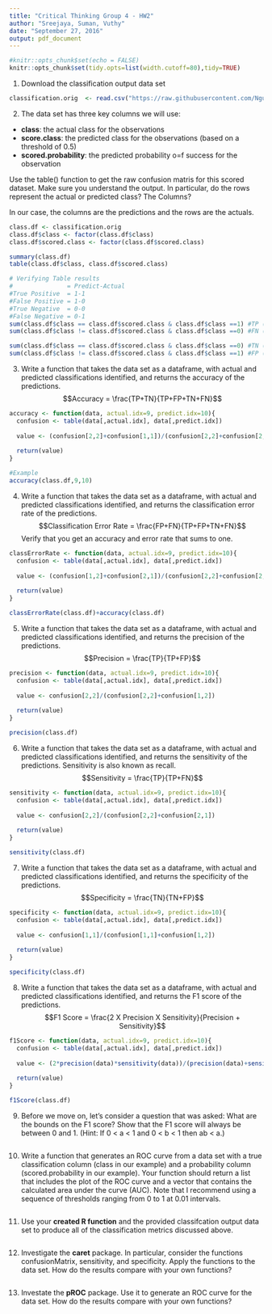 ```yaml
---
title: "Critical Thinking Group 4 - HW2"
author: "Sreejaya, Suman, Vuthy"
date: "September 27, 2016"
output: pdf_document
---
```


```r
#knitr::opts_chunk$set(echo = FALSE)
knitr::opts_chunk$set(tidy.opts=list(width.cutoff=80),tidy=TRUE)
```


 1. Download the classification output data set
```r
classification.orig  <- read.csv("https://raw.githubusercontent.com/Nguyver/DATA621-HW/master/HW2/classification-output-data.csv", header=TRUE, sep=",", stringsAsFactors = FALSE)
```

2. The data set has three key columns we will use:

- **class**: the actual class for the observations
- **score.class**: the predicted class for the observations (based on a threshold of 0.5)
- **scored.probability**: the predicted probability o=f success for the observation

Use the table() function to get the raw confusion matris for this scored dataset. Make sure you understand the output. In particular, do the rows represent the actual or predicted class? The Columns?  

In our case, the columns are the predictions and the rows are the actuals.  
```r
class.df <- classification.orig
class.df$class <- factor(class.df$class)
class.df$scored.class <- factor(class.df$scored.class)

summary(class.df)
table(class.df$class, class.df$scored.class)

# Verifying Table results  
#               = Predict-Actual  
#True Positive  = 1-1  
#False Positive = 1-0  
#True Negative  = 0-0  
#False Negative = 0-1  
sum(class.df$class == class.df$scored.class & class.df$class ==1) #TP (2,2)
sum(class.df$class != class.df$scored.class & class.df$class ==0) #FN (1,2)

sum(class.df$class == class.df$scored.class & class.df$class ==0) #TN (1,1)
sum(class.df$class != class.df$scored.class & class.df$class ==1) #FP (2,1)
```

3. Write a function that takes the data set as a dataframe, with actual and predicted classifications identified, and returns the accuracy of the predictions.
$$Accuracy = \frac{TP+TN}{TP+FP+TN+FN}$$
```r
accuracy <- function(data, actual.idx=9, predict.idx=10){
  confusion <- table(data[,actual.idx], data[,predict.idx])
  
  value <- (confusion[2,2]+confusion[1,1])/(confusion[2,2]+confusion[2,1]+confusion[1,1]+confusion[1,2])
  
  return(value)
}

#Example
accuracy(class.df,9,10)
```

4. Write a function that takes the data set as a dataframe, with actual and predicted classifications identified, and returns the classification error rate of the predictions.
$$Classification Error Rate = \frac{FP+FN}{TP+FP+TN+FN}$$
Verify that you get an accuracy and error rate that sums to one.

```r
classErrorRate <- function(data, actual.idx=9, predict.idx=10){
  confusion <- table(data[,actual.idx], data[,predict.idx])
  
  value <- (confusion[1,2]+confusion[2,1])/(confusion[2,2]+confusion[2,1]+confusion[1,1]+confusion[1,2])
  
  return(value)
}

classErrorRate(class.df)+accuracy(class.df)
```

5. Write a function that takes the data set as a dataframe, with actual and predicted classifications identified, and returns the precision of the predictions.
$$Precision = \frac{TP}{TP+FP}$$

```r
precision <- function(data, actual.idx=9, predict.idx=10){
  confusion <- table(data[,actual.idx], data[,predict.idx])
  
  value <- confusion[2,2]/(confusion[2,2]+confusion[1,2])
  
  return(value)
}

precision(class.df)
```

6. Write a function that takes the data set as a dataframe, with actual and predicted classifications identified, and returns the sensitivity of the predictions. Sensitivity is also known as recall.
$$Sensitivity = \frac{TP}{TP+FN}$$
```r
sensitivity <- function(data, actual.idx=9, predict.idx=10){
  confusion <- table(data[,actual.idx], data[,predict.idx])
  
  value <- confusion[2,2]/(confusion[2,2]+confusion[2,1])
  
  return(value)
}

sensitivity(class.df)
```

7. Write a function that takes the data set as a dataframe, with actual and predicted classifications identified, and returns the specificity of the predictions.
$$Specificity = \frac{TN}{TN+FP}$$
```r
specificity <- function(data, actual.idx=9, predict.idx=10){
  confusion <- table(data[,actual.idx], data[,predict.idx])
  
  value <- confusion[1,1]/(confusion[1,1]+confusion[1,2])
  
  return(value)
}

specificity(class.df)
```

8. Write a function that takes the data set as a dataframe, with actual and predicted classifications identified, and returns the F1 score of the predictions.
$$F1 Score = \frac{2 X Precision X Sensitivity}{Precision + Sensitivity}$$
```r
f1Score <- function(data, actual.idx=9, predict.idx=10){
  confusion <- table(data[,actual.idx], data[,predict.idx])
  
  value <- (2*precision(data)*sensitivity(data))/(precision(data)+sensitivity(data))
  
  return(value)
}

f1Score(class.df)
```

9. Before we move on, let's consider a question that was asked: What are the bounds on the F1 score? Show that the F1 score will always be between 0 and 1. (Hint: If 0 < a < 1 and 0 < b < 1 then ab < a.)
```r

```

10. Write a function that generates an ROC curve from a data set with a true classification column (class in our example) and a probability column (scored.probability in our example). Your function should return a list that  includes  the  plot  of  the  ROC  curve  and  a  vector  that  contains  the  calculated  area  under  the  curve (AUC). Note that I recommend using a sequence of thresholds ranging from 0 to 1 at 0.01 intervals.

```r

```

11. Use your **created R function** and the provided classifcation output data set to produce all of the classification metrics discussed above.
```r

```

12. Investigate the **caret** package. In particular, consider the functions confusionMatrix, sensitivity, and specificity. Apply the functions to the data set. How do the results compare with your own functions?
```r

```

13. Investate the **pROC** package. Use it to generate an ROC curve for the data set. How do the results compare with your own functions?

```r

```